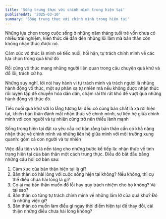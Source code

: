 ```yaml
---
title: 'Sống trung thực với chính mình trong hiện tại'
publishedAt: '2025-03-10'
summary: 'Sống trung thực với chính mình trong hiện tại'
---
```


Những lựa chọn trong cuộc sống ở những năm tháng tuổi trẻ vốn chưa có nhiều trải nghiệm, kiến thức
dễ dẫn đến những lỗi lầm mà bản thân còn không nhận thức được nó.

Cảm xúc vô thức là mình sẽ tiếc nuối, hối hận, tự trách chính mình về các lựa chọn trong quá khứ đó

Rồi cũng vô thức mang những người liên quan trong câu chuyện quá khứ và đổ lỗi, trách cứ họ.

Những suy nghĩ, lời nói hay hành vi tự trách mình và trách người là những hành động vô thức, một sự phản xạ tự nhiên mà nếu không được
nhận thức rồi luyện tập để chuyển hóa dần dần, chậm rãi thì rất khó để vượt qua những hành động vô thức đó.

Tiếc nuối quá khứ với lo lắng tương lai đều có cùng bản chất là xa rời hiện tại, khiến bản thân đánh mất nhận thức
về chính mình, sự liên hệ giữa chính mình với con người và tự nhiên cũng trở nên thiếu lành mạnh

Sống trong hiện tại đặt ra yêu cầu cơ bản rằng bản thân cần có khả năng nhận thức về chính mình 
và những liên hệ giữa mình với môi trường xung quanh: gồm cả con người và tự nhiên

Việc đầu tiên và là nền tảng cho những bước kế tiếp là: nhận thức về tình trạng hiện tại của bản thân một cách trung thực. 
Điều đó bắt đầu bằng những câu hỏi cơ bản sau:

1. Cảm xúc của bản thân hiện tại là gì?
2. Bản thân có hài lòng với cuộc sống hiện tại không? Nếu không, thì cụ thể điều chưa hài lòng là gì?
3. Có ai mà bản thân muốn đổ lỗi hay quy trách nhiệm cho họ không? Và tại sao?
4. Bản thân có từng tự trách chính mình về những lầm lỡ của quá khứ? Đó là những việc gì?
5. Bản thân có muốn làm điều gì ngay thời điểm hiện tại để thay đổi, cải thiện những điều chưa hài lòng không?
 
















